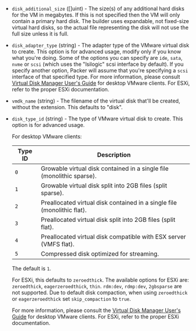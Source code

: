 <!-- Code generated from the comments of the DiskConfig struct in builder/vmware/common/disk_config.go; DO NOT EDIT MANUALLY -->

- `disk_additional_size` ([]uint) - The size(s) of any additional
  hard disks for the VM in megabytes. If this is not specified then the VM
  will only contain a primary hard disk. The builder uses expandable, not
  fixed-size virtual hard disks, so the actual file representing the disk will
  not use the full size unless it is full.

- `disk_adapter_type` (string) - The adapter type of the VMware virtual disk to create. This option is
  for advanced usage, modify only if you know what you're doing. Some of
  the options you can specify are `ide`, `sata`, `nvme` or `scsi` (which
  uses the "lsilogic" scsi interface by default). If you specify another
  option, Packer will assume that you're specifying a `scsi` interface of
  that specified type. For more information, please consult [Virtual Disk
  Manager User's Guide](http://www.vmware.com/pdf/VirtualDiskManager.pdf)
  for desktop VMware clients. For ESXi, refer to the proper ESXi
  documentation.

- `vmdk_name` (string) - The filename of the virtual disk that'll be created,
  without the extension. This defaults to "disk".

- `disk_type_id` (string) - The type of VMware virtual disk to create. This
  option is for advanced usage.
  
    For desktop VMware clients:
  
    Type ID | Description
    ------- | ---
    `0`     | Growable virtual disk contained in a single file (monolithic sparse).
    `1`     | Growable virtual disk split into 2GB files (split sparse).
    `2`     | Preallocated virtual disk contained in a single file (monolithic flat).
    `3`     | Preallocated virtual disk split into 2GB files (split flat).
    `4`     | Preallocated virtual disk compatible with ESX server (VMFS flat).
    `5`     | Compressed disk optimized for streaming.
  
    The default is `1`.
  
    For ESXi, this defaults to `zeroedthick`. The available options for ESXi
    are: `zeroedthick`, `eagerzeroedthick`, `thin`. `rdm:dev`, `rdmp:dev`,
    `2gbsparse` are not supported. Due to default disk compaction, when using
    `zeroedthick` or `eagerzeroedthick` set `skip_compaction` to `true`.
  
    For more information, please consult the [Virtual Disk Manager User's
    Guide](https://www.vmware.com/pdf/VirtualDiskManager.pdf) for desktop
    VMware clients. For ESXi, refer to the proper ESXi documentation.
